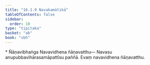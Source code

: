 ```yaml
---
title: "16.1.9 Navakamātikā"
tableOfContents: false
sidebar:
  order: 10
type: "tipitaka"
basket: "ab"
book: "vbh"
---
```



<DynamicBreadcrumb />

<Paragraph type="center" book="vbh">
* Ñāṇavibhaṅga
</Paragraph>



<Division number="759" book="vbh">

<Paragraph number="2370" book="vbh">
Navavidhena ñāṇavatthu—
</Paragraph>

<Paragraph number="2371" book="vbh">
Navasu anupubbavihārasamāpattīsu paññā.
</Paragraph>

<Paragraph number="2372" book="vbh">
Evaṃ navavidhena ñāṇavatthu.
</Paragraph>
</Division>